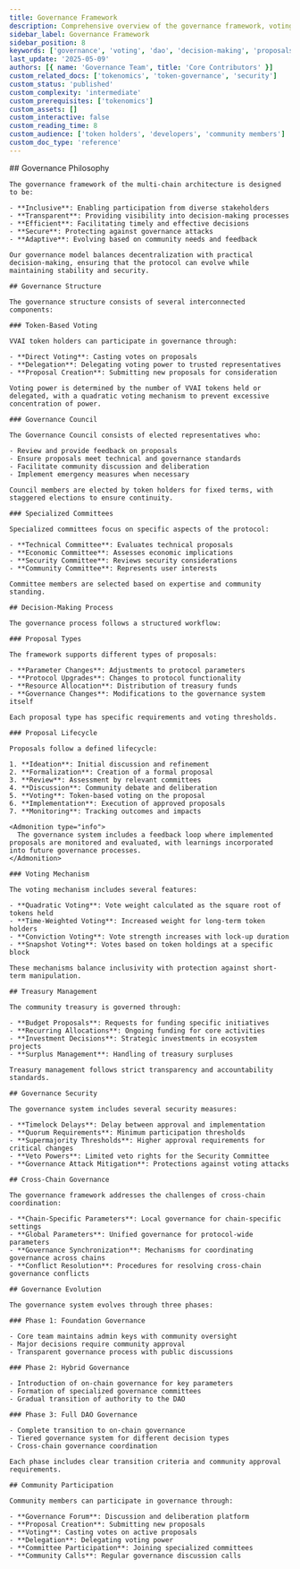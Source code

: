 ```yaml
---
title: Governance Framework
description: Comprehensive overview of the governance framework, voting mechanisms, and decision-making processes in the multi-chain ecosystem.
sidebar_label: Governance Framework
sidebar_position: 8
keywords: ['governance', 'voting', 'dao', 'decision-making', 'proposals']
last_update: '2025-05-09'
authors: [{ name: 'Governance Team', title: 'Core Contributors' }]
custom_related_docs: ['tokenomics', 'token-governance', 'security']
custom_status: 'published'
custom_complexity: 'intermediate'
custom_prerequisites: ['tokenomics']
custom_assets: []
custom_interactive: false
custom_reading_time: 8
custom_audience: ['token holders', 'developers', 'community members']
custom_doc_type: 'reference'
---
```



<SectionLevelOne id="governance-framework" title="Governance Framework">
  <ContentBlock>
    ## Governance Philosophy

    The governance framework of the multi-chain architecture is designed to be:

    - **Inclusive**: Enabling participation from diverse stakeholders
    - **Transparent**: Providing visibility into decision-making processes
    - **Efficient**: Facilitating timely and effective decisions
    - **Secure**: Protecting against governance attacks
    - **Adaptive**: Evolving based on community needs and feedback

    Our governance model balances decentralization with practical decision-making, ensuring that the protocol can evolve while maintaining stability and security.

    ## Governance Structure

    The governance structure consists of several interconnected components:

    ### Token-Based Voting

    VVAI token holders can participate in governance through:

    - **Direct Voting**: Casting votes on proposals
    - **Delegation**: Delegating voting power to trusted representatives
    - **Proposal Creation**: Submitting new proposals for consideration

    Voting power is determined by the number of VVAI tokens held or delegated, with a quadratic voting mechanism to prevent excessive concentration of power.

    ### Governance Council

    The Governance Council consists of elected representatives who:

    - Review and provide feedback on proposals
    - Ensure proposals meet technical and governance standards
    - Facilitate community discussion and deliberation
    - Implement emergency measures when necessary

    Council members are elected by token holders for fixed terms, with staggered elections to ensure continuity.

    ### Specialized Committees

    Specialized committees focus on specific aspects of the protocol:

    - **Technical Committee**: Evaluates technical proposals
    - **Economic Committee**: Assesses economic implications
    - **Security Committee**: Reviews security considerations
    - **Community Committee**: Represents user interests

    Committee members are selected based on expertise and community standing.

    ## Decision-Making Process

    The governance process follows a structured workflow:

    ### Proposal Types

    The framework supports different types of proposals:

    - **Parameter Changes**: Adjustments to protocol parameters
    - **Protocol Upgrades**: Changes to protocol functionality
    - **Resource Allocation**: Distribution of treasury funds
    - **Governance Changes**: Modifications to the governance system itself

    Each proposal type has specific requirements and voting thresholds.

    ### Proposal Lifecycle

    Proposals follow a defined lifecycle:

    1. **Ideation**: Initial discussion and refinement
    2. **Formalization**: Creation of a formal proposal
    3. **Review**: Assessment by relevant committees
    4. **Discussion**: Community debate and deliberation
    5. **Voting**: Token-based voting on the proposal
    6. **Implementation**: Execution of approved proposals
    7. **Monitoring**: Tracking outcomes and impacts

    <Admonition type="info">
      The governance system includes a feedback loop where implemented proposals are monitored and evaluated, with learnings incorporated into future governance processes.
    </Admonition>

    ### Voting Mechanism

    The voting mechanism includes several features:

    - **Quadratic Voting**: Vote weight calculated as the square root of tokens held
    - **Time-Weighted Voting**: Increased weight for long-term token holders
    - **Conviction Voting**: Vote strength increases with lock-up duration
    - **Snapshot Voting**: Votes based on token holdings at a specific block

    These mechanisms balance inclusivity with protection against short-term manipulation.

    ## Treasury Management

    The community treasury is governed through:

    - **Budget Proposals**: Requests for funding specific initiatives
    - **Recurring Allocations**: Ongoing funding for core activities
    - **Investment Decisions**: Strategic investments in ecosystem projects
    - **Surplus Management**: Handling of treasury surpluses

    Treasury management follows strict transparency and accountability standards.

    ## Governance Security

    The governance system includes several security measures:

    - **Timelock Delays**: Delay between approval and implementation
    - **Quorum Requirements**: Minimum participation thresholds
    - **Supermajority Thresholds**: Higher approval requirements for critical changes
    - **Veto Powers**: Limited veto rights for the Security Committee
    - **Governance Attack Mitigation**: Protections against voting attacks

    ## Cross-Chain Governance

    The governance framework addresses the challenges of cross-chain coordination:

    - **Chain-Specific Parameters**: Local governance for chain-specific settings
    - **Global Parameters**: Unified governance for protocol-wide parameters
    - **Governance Synchronization**: Mechanisms for coordinating governance across chains
    - **Conflict Resolution**: Procedures for resolving cross-chain governance conflicts

    ## Governance Evolution

    The governance system evolves through three phases:

    ### Phase 1: Foundation Governance

    - Core team maintains admin keys with community oversight
    - Major decisions require community approval
    - Transparent governance process with public discussions

    ### Phase 2: Hybrid Governance

    - Introduction of on-chain governance for key parameters
    - Formation of specialized governance committees
    - Gradual transition of authority to the DAO

    ### Phase 3: Full DAO Governance

    - Complete transition to on-chain governance
    - Tiered governance system for different decision types
    - Cross-chain governance coordination

    Each phase includes clear transition criteria and community approval requirements.

    ## Community Participation

    Community members can participate in governance through:

    - **Governance Forum**: Discussion and deliberation platform
    - **Proposal Creation**: Submitting new proposals
    - **Voting**: Casting votes on active proposals
    - **Delegation**: Delegating voting power
    - **Committee Participation**: Joining specialized committees
    - **Community Calls**: Regular governance discussion calls
  </ContentBlock>
</SectionLevelOne>
